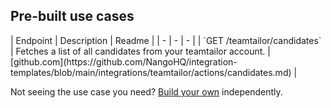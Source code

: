 
## Pre-built use cases

<AccordionGroup>


<Accordion title="Others">
| Endpoint | Description | Readme |
| - | - | - |
| `GET /teamtailor/candidates` | Fetches a list of all candidates from your teamtailor account. | [github.com](https://github.com/NangoHQ/integration-templates/blob/main/integrations/teamtailor/actions/candidates.md) |
</Accordion>

</AccordionGroup>

<Tip>Not seeing the use case you need? [Build your own](https://nango.dev/slack) independently.</Tip>
